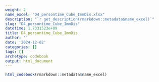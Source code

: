 ```yaml
---
weight: 2
name_excel: "D4_persontime_Cube_ImmDis.xlsx"
description: "`r get_description(rmarkdown::metadata$name_excel)`"
slug: "D4_persontime_Cube_ImmDis"
datetime: 1.7331523e+09
title: D4_persontime_Cube_ImmDis
author: ''
date: '2024-12-02'
categories: []
tags: []
archetype: codebook
output: html_document
---
```


```r
html_codebook(rmarkdown::metadata$name_excel)
```
